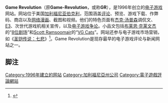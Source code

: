 {{多個問題|
{{expand language|1=en|page=Game Revolution|time=2020-01-31T04:33:52+00:00}}
{{onesource|time=2020-01-31T04:33:52+00:00}}
{{refimprove|time=2014-07-10T14:47:43+00:00}}
{{expand|time=2014-07-10T14:47:43+00:00}}
}}
{{NoteTA
| G1=Games
}}

'''Game Revolution'''（原'''Game-Revolution'''，或称'''GR'''），是1996年创立的[[电子游戏|电子游戏]]网站。网站位于美国[[加利福尼亚|加利福尼亚]][[伯克利|伯克利]]，范围涵盖[[评论|评论]]、预览、游戏下载、作弊码、商店以及[[网络漫画|网络漫画]]、截图和视频。他们的特色页面有[[杰克·汤普森|杰克·汤普森]]调侃文、[[E3电子娱乐展|E3]]、次世代游戏机相关宣传，以及[[电子游戏争论|电子游戏争论]]。小品文包括[[布莱恩·克莱文杰|布莱恩·克莱文杰]]的“[[8位剧场|8位剧场]]”和[[Scott_Ramsoomair|Scott Ramsoomair]]的“[[VG_Cats|VG Cats]]”。网站还参与电子游戏市场营销，如《[[圣铠传说：七悲|圣铠传说：七悲]]》<ref>{{cite web |author= |url=http://www.midway.com/rxpage/mpr_3785.html |title=WarnerBros.com - Movies , TV Shows and Video Games including Harry Potter |publisher=Midway.com |date= |accessdate=2013-10-28 |archive-date=2008-06-22 |archive-url=https://web.archive.org/web/20080622094527/http://www.midway.com/rxpage/mpr_3785.html |dead-url=no }}</ref>。Game Revolution是现存最早的电子游戏评论与新闻网站之一。

== 脚注 ==

<references />

{{Video Game Critics}}
[[Category:1996年建立的网站|Category:1996年建立的网站]]
[[Category:加利福尼亞州公司|Category:加利福尼亞州公司]]
[[Category:電子遊戲評論網站|Category:電子遊戲評論網站]]

{{website-stub}}
{{videogame-stub}}